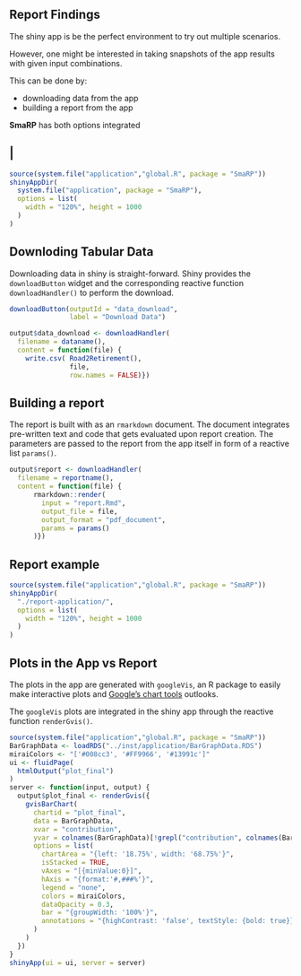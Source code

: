 ## Report Findings

The shiny app is be the perfect environment to try out multiple scenarios.

However, one might be interested in taking snapshots of the app results with given input combinations.

This can be done by:

- downloading data from the app
- building a report from the app

 **SmaRP** has both options integrated
 
## |

```r
source(system.file("application","global.R", package = "SmaRP"))
shinyAppDir(
  system.file("application", package = "SmaRP"),
  options = list(
    width = "120%", height = 1000
  )
)
```


## Downloding Tabular Data

Downloading data in shiny is straight-forward. Shiny provides the `downloadButton` widget and the corresponding reactive function `downloadHandler()` to perform the download.

```r
downloadButton(outputId = "data_download",
               label = "Download Data")
```

```r
output$data_download <- downloadHandler(
  filename = dataname(),
  content = function(file) {
    write.csv( Road2Retirement(),
               file,
               row.names = FALSE)})
```

## Building a report

The report is built with as an `rmarkdown` document. 
The document integrates pre-written text and code that gets evaluated upon report creation. 
The parameters are passed to the report from the app itself in form of a reactive list `params()`.

```r
output$report <- downloadHandler(
  filename = reportname(),
  content = function(file) {
      rmarkdown::render(
        input = "report.Rmd",
        output_file = file,
        output_format = "pdf_document",
        params = params()
      )}) 
```

## Report example

<!-- ```{r report-out, echo = FALSE, eval = TRUE} -->
<!-- img(src = "./report.png", align = "center") -->
<!-- ``` -->

```r
source(system.file("application","global.R", package = "SmaRP"))
shinyAppDir(
  "./report-application/",
  options = list(
    width = "120%", height = 1000
  )
)
```


## Plots in the App vs Report

The plots in the app are generated with `googleVis`, an R package to easily make interactive plots and [Google's chart tools](https://developers.google.com/chart/) outlooks. 

The `googleVis` plots are integrated in the shiny app through the reactive function `renderGvis()`.

```r
source(system.file("application","global.R", package = "SmaRP"))
BarGraphData <- loadRDS("../inst/application/BarGraphData.RDS")
miraiColors <- "['#008cc3', '#FF9966', '#13991c']"
ui <- fluidPage(
  htmlOutput("plot_final")
)
server <- function(input, output) {
  output$plot_final <- renderGvis({
    gvisBarChart(
      chartid = "plot_final",
      data = BarGraphData,
      xvar = "contribution",
      yvar = colnames(BarGraphData)[!grepl("contribution", colnames(BarGraphData))],
      options = list(
        chartArea = "{left: '18.75%', width: '68.75%'}",
        isStacked = TRUE,
        vAxes = "[{minValue:0}]",
        hAxis = "{format:'#,###%'}",
        legend = "none",
        colors = miraiColors,
        dataOpacity = 0.3,
        bar = "{groupWidth: '100%'}",
        annotations = "{highContrast: 'false', textStyle: {bold: true}}"
      )
    )
  })
}
shinyApp(ui = ui, server = server)
```

